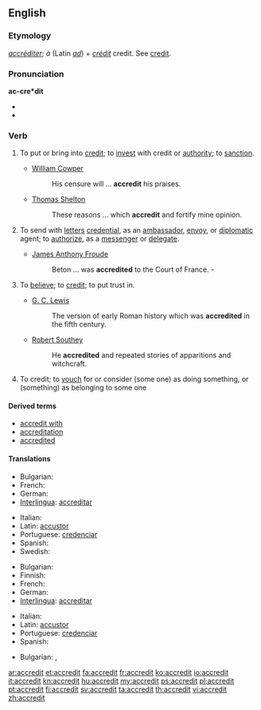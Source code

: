 ==English==

===Etymology===
{{etyl|fr}} ''[[accréditer]]''; ''à'' (Latin ''[[ad]]'') + ''[[crédit]]'' credit. See [[credit]].

===Pronunciation===
'''ac-cre*dit'''
* {{IPA|/əˈkrɛdɪt/}}
* {{audio|en-us-accredit.ogg|Audio (US)}}

===Verb===
{{en-verb}}

# {{transitive}} To put or bring into [[credit]]; to [[invest]] with credit or [[authority]]; to [[sanction]].
#* {{rfdate}} [[w:William Cowper|William Cowper]]
#*: His censure will ... '''accredit''' his praises.
#* {{rfdate}} [[w:Thomas Shelton|Thomas Shelton]]
#*: These reasons ... which '''accredit''' and fortify mine opinion.
# {{transitive}} To send with [[letter]]s [[credential]], as an [[ambassador]], [[envoy]], or [[diplomatic]] agent; to [[authorize]], as a [[messenger]] or [[delegate]].
#* {{rfdate}} [[w:James Anthony Froude|James Anthony Froude]]
#*: Beton ... was '''accredited''' to the Court of France. -
# {{transitive}} To [[believe]]; to [[credit]]; to put trust in.
#* {{rfdate}} [[w:G. C. Lewis|G. C. Lewis]]
#*: The version of early Roman history which was '''accredited''' in the fifth century.
#* {{rfdate}} [[w:Robert Southey|Robert Southey]]
#*: He '''accredited''' and repeated stories of apparitions and witchcraft.
# {{transitive}} To credit; to [[vouch]] for or consider (some one) as doing something, or (something) as belonging to some one

====Derived terms====
* [[accredit with]]
* [[accreditation]]
* [[accredited]]

====Translations====
{{trans-top|To put or bring into credit; to invest with credit or authority; to sanction}}
* Bulgarian: {{t|bg|упълномощавам}}
* French: {{t+|fr|accréditer}}
* German: {{t+|de|akkreditieren}}
* [[Interlingua]]: [[accreditar]]
{{trans-mid}}
* Italian: {{t+|it|accreditare}}
* Latin: [[accustor]]
* Portuguese: [[credenciar]]
* Spanish: {{t-|es|acreditar}}
* Swedish: {{t|sv|ackreditera}}
{{trans-bottom}}
{{trans-top|To send with letters credential, as an ambassador, envoy, or diplomatic agent; to authorize, as a messenger or delegate.}}
* Bulgarian: {{t|bg|акредитирам}}
* Finnish: {{t+|fi|akkreditoida}}
* French: {{t+|fr|accréditer}}
* German: {{t+|de|akkreditieren}}
* [[Interlingua]]: [[accreditar]]
{{trans-mid}}
* Italian: {{t+|it|accreditare}}
* Latin: [[accustor]]
* Portuguese: [[credenciar]]
* Spanish: {{t-|es|acreditar}}
{{trans-bottom}}
{{trans-top|To believe; to credit; to put trust in}}
* Bulgarian: {{t|bg|поверявам}},  {{t|bg|доверявам}}
{{trans-mid}}
{{trans-bottom}}

[[ar:accredit]]
[[et:accredit]]
[[fa:accredit]]
[[fr:accredit]]
[[ko:accredit]]
[[io:accredit]]
[[it:accredit]]
[[kn:accredit]]
[[hu:accredit]]
[[my:accredit]]
[[ps:accredit]]
[[pl:accredit]]
[[pt:accredit]]
[[fi:accredit]]
[[sv:accredit]]
[[ta:accredit]]
[[th:accredit]]
[[vi:accredit]]
[[zh:accredit]]